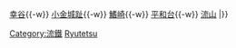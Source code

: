 {{鐵道路線
| 模板名稱 = 流山線
| 名稱 = <small>[[流鐵]]</small> [[流山線]]
| 代表色  = #FF6600
| 背景顏色 = #FFFFFF
| 車站列表 = [[馬橋站|馬橋]]{{-w}} [[幸谷站|幸谷]]{{-w}} [[小金城趾站|小金城趾]]{{-w}} [[鰭崎站|鰭崎]]{{-w}} [[平和台站 (千葉縣)|平和台]]{{-w}} [[流山站|流山]]
|}}<noinclude>
[[Category:流鐵]]
[[Category:日本鐵路路線模板|Ryutetsu]]

</noinclude>